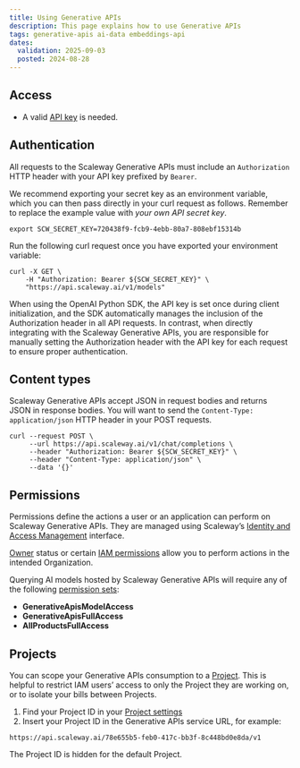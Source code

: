 ```yaml
---
title: Using Generative APIs
description: This page explains how to use Generative APIs
tags: generative-apis ai-data embeddings-api
dates:
  validation: 2025-09-03
  posted: 2024-08-28
---
```


## Access

- A valid [API key](/iam/how-to/create-api-keys/) is needed.

## Authentication

All requests to the Scaleway Generative APIs must include an `Authorization` HTTP header with your API key prefixed by `Bearer`.

We recommend exporting your secret key as an environment variable, which you can then pass directly in your curl request as follows. Remember to replace the example value with *your own API secret key*.

```
export SCW_SECRET_KEY=720438f9-fcb9-4ebb-80a7-808ebf15314b
```

Run the following curl request once you have exported your environment variable:

```
curl -X GET \
    -H "Authorization: Bearer ${SCW_SECRET_KEY}" \
    "https://api.scaleway.ai/v1/models"
```

When using the OpenAI Python SDK, the API key is set once during client initialization, and the SDK automatically manages the inclusion of the Authorization header in all API requests.
In contrast, when directly integrating with the Scaleway Generative APIs, you are responsible for manually setting the Authorization header with the API key for each request to ensure proper authentication.

## Content types

Scaleway Generative APIs accept JSON in request bodies and returns JSON in response bodies.
You will want to send the `Content-Type: application/json` HTTP header in your POST requests.

```
curl --request POST \
     --url https://api.scaleway.ai/v1/chat/completions \
     --header "Authorization: Bearer ${SCW_SECRET_KEY}" \
     --header "Content-Type: application/json" \
     --data '{}'
```

## Permissions

Permissions define the actions a user or an application can perform on Scaleway Generative APIs. They are managed using Scaleway’s [Identity and Access Management](/iam/quickstart/) interface.

[Owner](/iam/concepts/#owner) status or certain [IAM permissions](/iam/concepts/#permission) allow you to perform actions in the intended Organization.

Querying AI models hosted by Scaleway Generative APIs will require any of the following [permission sets](/iam/concepts/#permission-set):

- **GenerativeApisModelAccess**
- **GenerativeApisFullAccess**
- **AllProductsFullAccess**

## Projects

You can scope your Generative APIs consumption to a [Project](/iam/concepts/#project). This is helpful to restrict IAM users’ access to only the Project they are working on, or to isolate your bills between Projects.

1. Find your Project ID in your [Project settings](https://console.scaleway.com/project/settings)
2. Insert your Project ID in the Generative APIs service URL, for example:

```
https://api.scaleway.ai/78e655b5-feb0-417c-bb3f-8c448bd0e8da/v1
```

The Project ID is hidden for the default Project.




